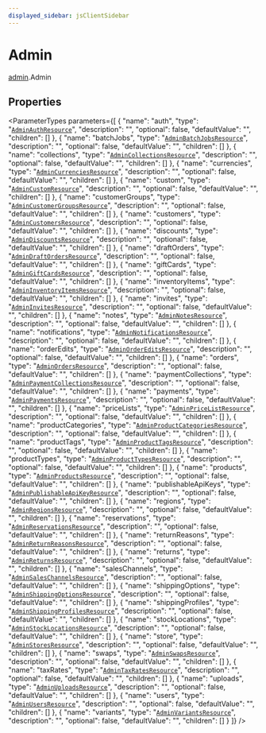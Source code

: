 ```yaml
---
displayed_sidebar: jsClientSidebar
---
```



# Admin

[admin](../../modules/admin.mdx).Admin

## Properties

<ParameterTypes parameters={[
  {
    "name": "auth",
    "type": "[`AdminAuthResource`](../../admin_auth/classes/admin_auth.AdminAuthResource.mdx)",
    "description": "",
    "optional": false,
    "defaultValue": "",
    "children": []
  },
  {
    "name": "batchJobs",
    "type": "[`AdminBatchJobsResource`](../../admin_batch_jobs/classes/admin_batch_jobs.AdminBatchJobsResource.mdx)",
    "description": "",
    "optional": false,
    "defaultValue": "",
    "children": []
  },
  {
    "name": "collections",
    "type": "[`AdminCollectionsResource`](../../admin_collections/classes/admin_collections.AdminCollectionsResource.mdx)",
    "description": "",
    "optional": false,
    "defaultValue": "",
    "children": []
  },
  {
    "name": "currencies",
    "type": "[`AdminCurrenciesResource`](../../admin_currencies/classes/admin_currencies.AdminCurrenciesResource.mdx)",
    "description": "",
    "optional": false,
    "defaultValue": "",
    "children": []
  },
  {
    "name": "custom",
    "type": "[`AdminCustomResource`](../../admin_custom/classes/admin_custom.AdminCustomResource.mdx)",
    "description": "",
    "optional": false,
    "defaultValue": "",
    "children": []
  },
  {
    "name": "customerGroups",
    "type": "[`AdminCustomerGroupsResource`](../../admin_customer_groups/classes/admin_customer_groups.AdminCustomerGroupsResource.mdx)",
    "description": "",
    "optional": false,
    "defaultValue": "",
    "children": []
  },
  {
    "name": "customers",
    "type": "[`AdminCustomersResource`](../../admin_customers/classes/admin_customers.AdminCustomersResource.mdx)",
    "description": "",
    "optional": false,
    "defaultValue": "",
    "children": []
  },
  {
    "name": "discounts",
    "type": "[`AdminDiscountsResource`](../../admin_discounts/classes/admin_discounts.AdminDiscountsResource.mdx)",
    "description": "",
    "optional": false,
    "defaultValue": "",
    "children": []
  },
  {
    "name": "draftOrders",
    "type": "[`AdminDraftOrdersResource`](../../admin_draft_orders/classes/admin_draft_orders.AdminDraftOrdersResource.mdx)",
    "description": "",
    "optional": false,
    "defaultValue": "",
    "children": []
  },
  {
    "name": "giftCards",
    "type": "[`AdminGiftCardsResource`](../../admin_gift_cards/classes/admin_gift_cards.AdminGiftCardsResource.mdx)",
    "description": "",
    "optional": false,
    "defaultValue": "",
    "children": []
  },
  {
    "name": "inventoryItems",
    "type": "[`AdminInventoryItemsResource`](../../admin_inventory_item/classes/admin_inventory_item.AdminInventoryItemsResource.mdx)",
    "description": "",
    "optional": false,
    "defaultValue": "",
    "children": []
  },
  {
    "name": "invites",
    "type": "[`AdminInvitesResource`](../../admin_invites/classes/admin_invites.AdminInvitesResource.mdx)",
    "description": "",
    "optional": false,
    "defaultValue": "",
    "children": []
  },
  {
    "name": "notes",
    "type": "[`AdminNotesResource`](../../admin_notes/classes/admin_notes.AdminNotesResource.mdx)",
    "description": "",
    "optional": false,
    "defaultValue": "",
    "children": []
  },
  {
    "name": "notifications",
    "type": "[`AdminNotificationsResource`](../../admin_notifications/classes/admin_notifications.AdminNotificationsResource.mdx)",
    "description": "",
    "optional": false,
    "defaultValue": "",
    "children": []
  },
  {
    "name": "orderEdits",
    "type": "[`AdminOrderEditsResource`](../../admin_order_edits/classes/admin_order_edits.AdminOrderEditsResource.mdx)",
    "description": "",
    "optional": false,
    "defaultValue": "",
    "children": []
  },
  {
    "name": "orders",
    "type": "[`AdminOrdersResource`](../../admin_orders/classes/admin_orders.AdminOrdersResource.mdx)",
    "description": "",
    "optional": false,
    "defaultValue": "",
    "children": []
  },
  {
    "name": "paymentCollections",
    "type": "[`AdminPaymentCollectionsResource`](../../admin_payment_collections/classes/admin_payment_collections.AdminPaymentCollectionsResource.mdx)",
    "description": "",
    "optional": false,
    "defaultValue": "",
    "children": []
  },
  {
    "name": "payments",
    "type": "[`AdminPaymentsResource`](../../admin_payments/classes/admin_payments.AdminPaymentsResource.mdx)",
    "description": "",
    "optional": false,
    "defaultValue": "",
    "children": []
  },
  {
    "name": "priceLists",
    "type": "[`AdminPriceListResource`](../../admin_price_lists/classes/admin_price_lists.AdminPriceListResource.mdx)",
    "description": "",
    "optional": false,
    "defaultValue": "",
    "children": []
  },
  {
    "name": "productCategories",
    "type": "[`AdminProductCategoriesResource`](../../admin_product_categories/classes/admin_product_categories.AdminProductCategoriesResource.mdx)",
    "description": "",
    "optional": false,
    "defaultValue": "",
    "children": []
  },
  {
    "name": "productTags",
    "type": "[`AdminProductTagsResource`](../../admin_product_tags/classes/admin_product_tags.AdminProductTagsResource.mdx)",
    "description": "",
    "optional": false,
    "defaultValue": "",
    "children": []
  },
  {
    "name": "productTypes",
    "type": "[`AdminProductTypesResource`](../../admin_product_types/classes/admin_product_types.AdminProductTypesResource.mdx)",
    "description": "",
    "optional": false,
    "defaultValue": "",
    "children": []
  },
  {
    "name": "products",
    "type": "[`AdminProductsResource`](../../admin_products/classes/admin_products.AdminProductsResource.mdx)",
    "description": "",
    "optional": false,
    "defaultValue": "",
    "children": []
  },
  {
    "name": "publishableApiKeys",
    "type": "[`AdminPublishableApiKeyResource`](../../admin_publishable_api_keys/classes/admin_publishable_api_keys.AdminPublishableApiKeyResource.mdx)",
    "description": "",
    "optional": false,
    "defaultValue": "",
    "children": []
  },
  {
    "name": "regions",
    "type": "[`AdminRegionsResource`](../../admin_regions/classes/admin_regions.AdminRegionsResource.mdx)",
    "description": "",
    "optional": false,
    "defaultValue": "",
    "children": []
  },
  {
    "name": "reservations",
    "type": "[`AdminReservationsResource`](../../admin_reservations/classes/admin_reservations.AdminReservationsResource.mdx)",
    "description": "",
    "optional": false,
    "defaultValue": "",
    "children": []
  },
  {
    "name": "returnReasons",
    "type": "[`AdminReturnReasonsResource`](../../admin_return_reasons/classes/admin_return_reasons.AdminReturnReasonsResource.mdx)",
    "description": "",
    "optional": false,
    "defaultValue": "",
    "children": []
  },
  {
    "name": "returns",
    "type": "[`AdminReturnsResource`](../../admin_returns/classes/admin_returns.AdminReturnsResource.mdx)",
    "description": "",
    "optional": false,
    "defaultValue": "",
    "children": []
  },
  {
    "name": "salesChannels",
    "type": "[`AdminSalesChannelsResource`](../../admin_sales_channels/classes/admin_sales_channels.AdminSalesChannelsResource.mdx)",
    "description": "",
    "optional": false,
    "defaultValue": "",
    "children": []
  },
  {
    "name": "shippingOptions",
    "type": "[`AdminShippingOptionsResource`](../../admin_shipping_options/classes/admin_shipping_options.AdminShippingOptionsResource.mdx)",
    "description": "",
    "optional": false,
    "defaultValue": "",
    "children": []
  },
  {
    "name": "shippingProfiles",
    "type": "[`AdminShippingProfilesResource`](../../admin_shipping_profiles/classes/admin_shipping_profiles.AdminShippingProfilesResource.mdx)",
    "description": "",
    "optional": false,
    "defaultValue": "",
    "children": []
  },
  {
    "name": "stockLocations",
    "type": "[`AdminStockLocationsResource`](../../admin_stock_locations/classes/admin_stock_locations.AdminStockLocationsResource.mdx)",
    "description": "",
    "optional": false,
    "defaultValue": "",
    "children": []
  },
  {
    "name": "store",
    "type": "[`AdminStoresResource`](../../admin_store/classes/admin_store.AdminStoresResource.mdx)",
    "description": "",
    "optional": false,
    "defaultValue": "",
    "children": []
  },
  {
    "name": "swaps",
    "type": "[`AdminSwapsResource`](../../admin_swaps/classes/admin_swaps.AdminSwapsResource.mdx)",
    "description": "",
    "optional": false,
    "defaultValue": "",
    "children": []
  },
  {
    "name": "taxRates",
    "type": "[`AdminTaxRatesResource`](../../admin_tax_rates/classes/admin_tax_rates.AdminTaxRatesResource.mdx)",
    "description": "",
    "optional": false,
    "defaultValue": "",
    "children": []
  },
  {
    "name": "uploads",
    "type": "[`AdminUploadsResource`](../../admin_uploads/classes/admin_uploads.AdminUploadsResource.mdx)",
    "description": "",
    "optional": false,
    "defaultValue": "",
    "children": []
  },
  {
    "name": "users",
    "type": "[`AdminUsersResource`](../../admin_users/classes/admin_users.AdminUsersResource.mdx)",
    "description": "",
    "optional": false,
    "defaultValue": "",
    "children": []
  },
  {
    "name": "variants",
    "type": "[`AdminVariantsResource`](../../admin_variants/classes/admin_variants.AdminVariantsResource.mdx)",
    "description": "",
    "optional": false,
    "defaultValue": "",
    "children": []
  }
]} />
